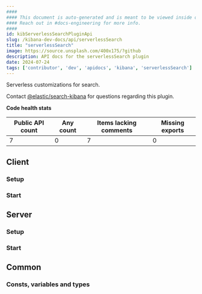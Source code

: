 ```yaml
---
####
#### This document is auto-generated and is meant to be viewed inside our experimental, new docs system.
#### Reach out in #docs-engineering for more info.
####
id: kibServerlessSearchPluginApi
slug: /kibana-dev-docs/api/serverlessSearch
title: "serverlessSearch"
image: https://source.unsplash.com/400x175/?github
description: API docs for the serverlessSearch plugin
date: 2024-07-24
tags: ['contributor', 'dev', 'apidocs', 'kibana', 'serverlessSearch']
---
```


Serverless customizations for search.

Contact [@elastic/search-kibana](https://github.com/orgs/elastic/teams/search-kibana) for questions regarding this plugin.

**Code health stats**

| Public API count  | Any count | Items lacking comments | Missing exports |
|-------------------|-----------|------------------------|-----------------|
| 7 | 0 | 7 | 0 |

## Client

### Setup
<DocDefinitionList data={[serverlessSearchObj.client.setup]}/>

### Start
<DocDefinitionList data={[serverlessSearchObj.client.start]}/>

## Server

### Setup
<DocDefinitionList data={[serverlessSearchObj.server.setup]}/>

### Start
<DocDefinitionList data={[serverlessSearchObj.server.start]}/>

## Common

### Consts, variables and types
<DocDefinitionList data={serverlessSearchObj.common.misc}/>

